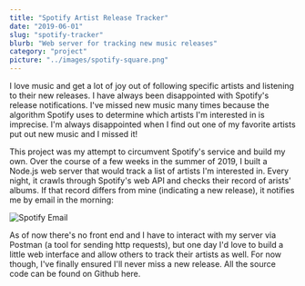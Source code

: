 ```yaml
---
title: "Spotify Artist Release Tracker"
date: "2019-06-01"
slug: "spotify-tracker"
blurb: "Web server for tracking new music releases"
category: "project"
picture: "../images/spotify-square.png"
---
```


I love music and get a lot of joy out of following specific artists and listening to their new releases. I have always been disappointed with Spotify's release notifications. I've missed new music many times because the algorithm Spotify uses to determine which artists I'm interested in is imprecise. I'm always disappointed when I find out one of my favorite artists put out new music and I missed it!

This project was my attempt to circumvent Spotify's service and build my own. Over the course of a few weeks in the summer of 2019, I built a Node.js web server that would track a list of artists I'm interested in. Every night, it crawls through Spotify's web API and checks their record of arists' albums. If that record differs from mine (indicating a new release), it notifies me by email in the morning:

![Spotify Email](../images/spotify-email.png "An example of an email")

As of now there's no front end and I have to interact with my server via Postman (a tool for sending http requests), but one day I'd love to build a little web interface and allow others to track their artists as well. For now though, I've finally ensured I'll never miss a new release. All the source code can be found on Github <PostLink href="https://github.com/mdermksian/spotify-tracker" target="_blank" rel="noopener noreferrer">here</PostLink>.